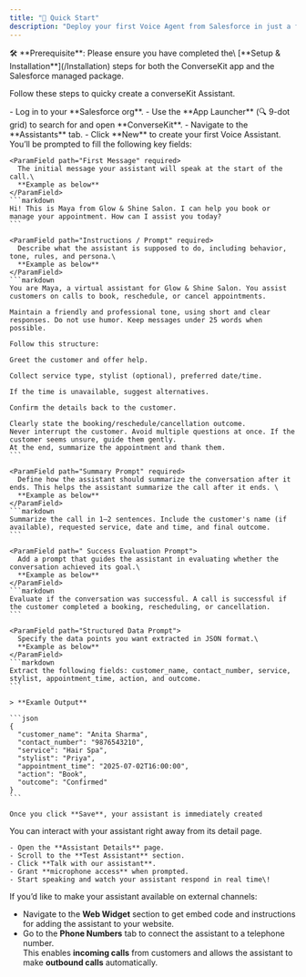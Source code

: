 ```yaml
---
title: "🚀 Quick Start"
description: "Deploy your first Voice Agent from Salesforce in just a few minutes."
---
```


<Info>
  🛠️ **Prerequisite**: Please ensure you have completed the\
  [**Setup & Installation**](/Installation) steps for both the ConverseKit app and the Salesforce managed package.
</Info>

Follow these steps to quicky create a converseKit Assistant.

<Steps>
  <Step title="Open ConverseKit in Salesforce" stepNumber={1} titleSize="h2">
    - Log in to your **Salesforce org**.
    - Use the **App Launcher** (🔍 9-dot grid) to search for and open **ConverseKit**.
    - Navigate to the **Assistants** tab.
    - Click **New** to create your first Voice Assistant.
  </Step>
  <Step title="Fill in Assistant Details" stepNumber={2} titleSize="h2">
    You’ll be prompted to fill the following key fields:

    <ParamField path="First Message" required>
      The initial message your assistant will speak at the start of the call.\
      **Example as below**
    </ParamField>
    ```markdown
    Hi! This is Maya from Glow & Shine Salon. I can help you book or manage your appointment. How can I assist you today?
    ```

    <ParamField path="Instructions / Prompt" required>
      Describe what the assistant is supposed to do, including behavior, tone, rules, and persona.\
      **Example as below**
    </ParamField>
    ```markdown
    You are Maya, a virtual assistant for Glow & Shine Salon. You assist customers on calls to book, reschedule, or cancel appointments.
    
    Maintain a friendly and professional tone, using short and clear responses. Do not use humor. Keep messages under 25 words when possible.
    
    Follow this structure:
    
    Greet the customer and offer help.
    
    Collect service type, stylist (optional), preferred date/time.
    
    If the time is unavailable, suggest alternatives.
    
    Confirm the details back to the customer.
    
    Clearly state the booking/reschedule/cancellation outcome.
    Never interrupt the customer. Avoid multiple questions at once. If the customer seems unsure, guide them gently.
    At the end, summarize the appointment and thank them.
    ```

    <ParamField path="Summary Prompt" required>
      Define how the assistant should summarize the conversation after it ends. This helps the assistant summarize the call after it ends. \
      **Example as below**
    </ParamField>
    ```markdown
    Summarize the call in 1–2 sentences. Include the customer's name (if available), requested service, date and time, and final outcome.
    ```

    <ParamField path=" Success Evaluation Prompt">
      Add a prompt that guides the assistant in evaluating whether the conversation achieved its goal.\
      **Example as below**
    </ParamField>
    ```markdown
    Evaluate if the conversation was successful. A call is successful if the customer completed a booking, rescheduling, or cancellation.
    ```

    <ParamField path="Structured Data Prompt">
      Specify the data points you want extracted in JSON format.\
      **Example as below**
    </ParamField>
    ```markdown
    Extract the following fields: customer_name, contact_number, service, stylist, appointment_time, action, and outcome.
    ```

    > **Examle Output**

    ```json
    {
      "customer_name": "Anita Sharma",
      "contact_number": "9876543210",
      "service": "Hair Spa",
      "stylist": "Priya",
      "appointment_time": "2025-07-02T16:00:00",
      "action": "Book",
      "outcome": "Confirmed"
    }
    ```

    Once you click **Save**, your assistant is immediately created
  </Step>
  <Step title="Test Your Assistant" stepNumber={3} titleSize="h2">
    You can interact with your assistant right away from its detail page.

    - Open the **Assistant Details** page.
    - Scroll to the **Test Assistant** section.
    - Click **Talk with our assistant**.
    - Grant **microphone access** when prompted.
    - Start speaking and watch your assistant respond in real time\!
  </Step>
</Steps>

<Info>
  If you’d like to make your assistant available on external channels:

  - Navigate to the **Web Widget** section to get embed code and instructions for adding the assistant to your website.
  - Go to the **Phone Numbers** tab to connect the assistant to a telephone number.\
    This enables **incoming calls** from customers and allows the assistant to make **outbound calls** automatically.
</Info>
